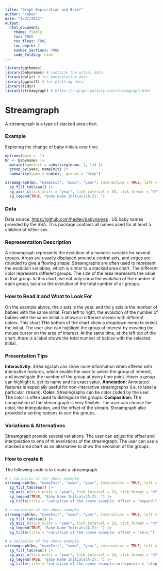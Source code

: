 ---
title: "Graph Exploration and Brief"
author: "Yukun"
date: "4/27/2022"
output:
  html_document:
    theme: flatly
    toc: TRUE
    toc_float: TRUE
    toc_depth: 2
    number_sections: TRUE
    code_folding: hide
---

```{r load-packages, include=FALSE}
library(ggthemes)
library(babynames) # contains the actual data
library(dplyr) # for manipulating data
library(ggplot2) # for plotting data
library(tidyr)
library(streamgraph) # https://r-graph-gallery.com/streamgraph.html
```

# Streamgraph{-}

A streamgraph is a type of stacked area chart. 

### Example{-}

Exploring the change of baby initials over time.

```{r}
options(warn = -1)
bn <- babynames |>
  mutate(nameInit = substring(name, 1, 1)) |>
  group_by(year, nameInit) |>
  summarise(sumn = sum(n), .groups = "drop")

streamgraph(bn, "nameInit", "sumn", "year", interactive = TRUE, left = 55) |>
  sg_fill_tableau() |>
  sg_axis_x(tick_units = "year", tick_interval = 10, tick_format = "%Y") |>
  sg_legend(TRUE, "Baby Name Initials(A-Z): ")
```

### Data{-}
Data source: <https://github.com/hadley/babynames> . US baby names provided by the SSA. 
This package contains all names used for at least 5 children of either sex.

### Representation Description{-}
A streamgraph represents the evolution of a numeric 
variable for several groups. Areas are usually displayed around a central axis, and edges 
are rounded to give a flowing shape. Streamgraphs are often used to represent the evolution 
variables, which is simlar to a stacked area chart. The different color represents different
groups. The size of the area represents the value in that group. In this chart, we not only show 
the evolution of the number of each group, but also the evolution of the total number of all groups.

### How to Read it and What to Look For{-}
On the example above, the x axis is the year, and the y axis is the number of babies with the same initial.
From left to right, the evolution of the number of babies with the same initial is shown in different stream
with different colors. This chart THe bottom of the chart show a dropdown menu to select the initial. The user also
can highlight the group of interest by moveing the mouse cursor on the area of interest. At the same time,
at the left top of the chart, there is a label shows the total number of babies with the selected initial.

### Presentation Tips{-}
**Interactivity:** Streamgraph can show more information when offered with interactive features, 
which enable the user to select the group of interest, and investigate the number of the group 
at every time point. Hover a group can highlight it, get its name and its exact value. 
**Annotation:** Annotated features is especially useful for non-interactive streamgraphs (i.e. to label a particular stream).
**Color:** Streamgraphs can be color coded by the user. The color is often used to distinguish the groups.
**Composition:** The composition of the streamgraph is very flexible. The user can choose the color, 
the interpolation, and the offset of the stream. Streamgraph also provided a sorting options to sort the groups.

### Variations & Alternatives{-}
Streamgraph provide several variations. The user can adjust the offset and interpolation to one of th evariations 
of the streamgraph. The user can use a stacked area chart as an alternative to show the evolution of the groups.

### How to create it{-}

The following code is to create a streamgraph.
```{r}
# a variation of the above example
streamgraph(bn, "nameInit", "sumn", "year", interactive = TRUE, left = 55, offset = "expand") |>
  sg_fill_tableau() |>
  sg_axis_x(tick_units = "year", tick_interval = 10, tick_format = "%Y") |>
  sg_legend(TRUE, "Baby Name Initials(A-Z): ") |>
  sg_title(title = "variation of the above example: offset = 'expand'")

# a variation of the above example
streamgraph(bn, "nameInit", "sumn", "year", interactive = TRUE, left = 55, offset = "zero") |>
  sg_fill_tableau() |>
  sg_axis_x(tick_units = "year", tick_interval = 10, tick_format = "%Y") |>
  sg_legend(TRUE, "Baby Name Initials(A-Z): ") |>
  sg_title(title = "variation of the above example: offset = 'zero'")

# a variation of the above example
streamgraph(bn, "nameInit", "sumn", "year", interactive = TRUE, left = 55, interpolate = "step") |>
  sg_fill_tableau() |>
  sg_axis_x(tick_units = "year", tick_interval = 10, tick_format = "%Y") |>
  sg_legend(TRUE, "Baby Name Initials(A-Z): ") |>
  sg_title(title = "variation of the above example:interpolate = 'step'")
```